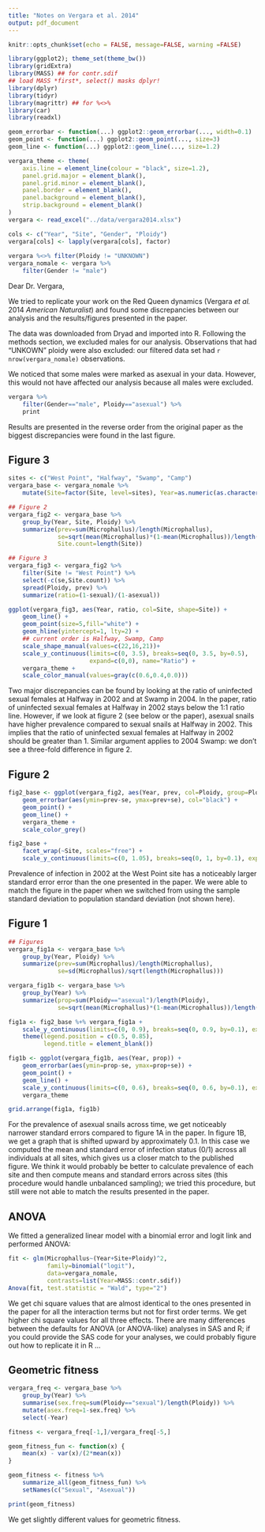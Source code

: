 ```yaml
---
title: "Notes on Vergara et al. 2014"
output: pdf_document
---
```


```r
knitr::opts_chunk$set(echo = FALSE, message=FALSE, warning =FALSE)
```

```r
library(ggplot2); theme_set(theme_bw())
library(gridExtra)
library(MASS) ## for contr.sdif
## load MASS *first*, select() masks dplyr!
library(dplyr)
library(tidyr)
library(magrittr) ## for %<>%
library(car)
library(readxl)

geom_errorbar <- function(...) ggplot2::geom_errorbar(..., width=0.1)
geom_point <- function(...) ggplot2::geom_point(..., size=3)
geom_line <- function(...) ggplot2::geom_line(..., size=1.2)

vergara_theme <- theme(
    axis.line = element_line(colour = "black", size=1.2),
    panel.grid.major = element_blank(),
    panel.grid.minor = element_blank(),
    panel.border = element_blank(),
    panel.background = element_blank(),
    strip.background = element_blank()
)
vergara <- read_excel("../data/vergara2014.xlsx")

cols <- c("Year", "Site", "Gender", "Ploidy")
vergara[cols] <- lapply(vergara[cols], factor)
    
vergara %<>% filter(Ploidy != "UNKNOWN")
vergara_nomale <- vergara %>%
    filter(Gender != "male")
```

Dear Dr. Vergara,

We tried to replicate your work on the Red Queen dynamics (Vergara *et al.* 2014 *American Naturalist*) and found some discrepancies between our analysis and the results/figures presented in the paper.

The data was downloaded from Dryad and imported into R. Following the methods section, we excluded males for our analysis. Observations that had "UNKOWN" ploidy were also excluded: our filtered data set had `r nrow(vergara_nomale)` observations. 

We noticed that some males were marked as asexual in your data. However, this would not have affected our analysis because all males were excluded.

```r
vergara %>% 
    filter(Gender=="male", Ploidy=="asexual") %>%
    print
```

Results are presented in the reverse order from the original paper as the biggest discrepancies were found in the last figure.

## Figure 3

```r
sites <- c("West Point", "Halfway", "Swamp", "Camp")
vergara_base <- vergara_nomale %>%
    mutate(Site=factor(Site, level=sites), Year=as.numeric(as.character(Year)))

## Figure 2
vergara_fig2 <- vergara_base %>%
    group_by(Year, Site, Ploidy) %>%
    summarize(prev=sum(Microphallus)/length(Microphallus), 
              se=sqrt(mean(Microphallus)*(1-mean(Microphallus))/length(Microphallus)),
              Site.count=length(Site))

## Figure 3
vergara_fig3 <- vergara_fig2 %>%
    filter(Site != "West Point") %>%
    select(-c(se,Site.count)) %>%
    spread(Ploidy, prev) %>%
    summarize(ratio=(1-sexual)/(1-asexual))

ggplot(vergara_fig3, aes(Year, ratio, col=Site, shape=Site)) +
    geom_line() +
    geom_point(size=5,fill="white") +
    geom_hline(yintercept=1, lty=2) +
    ## current order is Halfway, Swamp, Camp
    scale_shape_manual(values=c(22,16,21))+
    scale_y_continuous(limits=c(0, 3.5), breaks=seq(0, 3.5, by=0.5),
                       expand=c(0,0), name="Ratio") +
    vergara_theme +
    scale_color_manual(values=gray(c(0.6,0.4,0.0)))
```

Two major discrepancies can be found by looking at the ratio of uninfected sexual females at Halfway in 2002 and at Swamp in 2004. In the paper, ratio of uninfected sexual females at Halfway in 2002 stays below the 1:1 ratio line. However, if we look at figure 2 (see below or the paper), asexual snails have higher prevalence compared to sexual snails at Halfway in 2002. This implies that the ratio of uninfected sexual females at Halfway in 2002 should be greater than 1. Similar argument applies to 2004 Swamp: we don't see a three-fold difference in figure 2.

## Figure 2

```r
fig2_base <- ggplot(vergara_fig2, aes(Year, prev, col=Ploidy, group=Ploidy))+
    geom_errorbar(aes(ymin=prev-se, ymax=prev+se), col="black") +
    geom_point() + 
    geom_line() +
    vergara_theme +
    scale_color_grey()

fig2_base +
    facet_wrap(~Site, scales="free") +
    scale_y_continuous(limits=c(0, 1.05), breaks=seq(0, 1, by=0.1), expand=c(0,0))
```

Prevalence of infection in 2002 at the West Point site has a noticeably larger standard error error than the one presented in the paper. We were able to match the figure in the paper when we switched from using the sample standard deviation to population standard deviation (not shown here). 

## Figure 1

```r
## Figures
vergara_fig1a <- vergara_base %>% 
    group_by(Year, Ploidy) %>%
    summarize(prev=sum(Microphallus)/length(Microphallus),
              se=sd(Microphallus)/sqrt(length(Microphallus)))

vergara_fig1b <- vergara_base %>%
    group_by(Year) %>%
    summarize(prop=sum(Ploidy=="asexual")/length(Ploidy),
              se=sqrt(mean(Microphallus)*(1-mean(Microphallus))/length(Microphallus)))

fig1a <- fig2_base %+% vergara_fig1a +
    scale_y_continuous(limits=c(0, 0.9), breaks=seq(0, 0.9, by=0.1), expand=c(0,0), name = "Prevalence of Microphallus infection") +
    theme(legend.position = c(0.5, 0.85),
          legend.title = element_blank())

fig1b <- ggplot(vergara_fig1b, aes(Year, prop)) +
    geom_errorbar(aes(ymin=prop-se, ymax=prop+se)) +
    geom_point() +
    geom_line() +
    scale_y_continuous(limits=c(0, 0.6), breaks=seq(0, 0.6, by=0.1), expand=c(0,0), name="Proportion of asexual snails") +
    vergara_theme

grid.arrange(fig1a, fig1b)
```

For the prevalence of asexual snails across time, we get noticeably narrower standard errors compared to figure 1A in the paper. In figure 1B, we get a graph that is shifted upward by approximately 0.1. In this case we computed the mean and standard error of infection status (0/1) across all individuals at all sites, which gives us a closer match to the published figure. We think it would probably be better to calculate prevalence of each site and then compute means and standard errors across sites (this procedure would handle unbalanced sampling); we tried this procedure, but still were not able to match the results presented in the paper.

## ANOVA

We fitted a generalized linear model with a binomial error and logit link and performed ANOVA:

```r
fit <- glm(Microphallus~(Year+Site+Ploidy)^2, 
           family=binomial("logit"), 
           data=vergara_nomale,
           contrasts=list(Year=MASS::contr.sdif))
Anova(fit, test.statistic = "Wald", type="2")
```

We get chi square values that are almost identical to the ones presented in the paper for all the interaction terms but not for first order terms. We get higher chi square values for all three effects. There are many differences between the defaults for ANOVA (or ANOVA-like) analyses in SAS and R; if you could provide the SAS code for your analyses, we could probably figure out how to replicate it in R ...

## Geometric fitness

```r
vergara_freq <- vergara_base %>%
    group_by(Year) %>%
    summarise(sex.freq=sum(Ploidy=="sexual")/length(Ploidy)) %>%
    mutate(asex.freq=1-sex.freq) %>%
    select(-Year)

fitness <- vergara_freq[-1,]/vergara_freq[-5,]

geom_fitness_fun <- function(x) {
    mean(x) - var(x)/(2*mean(x))
}

geom_fitness <- fitness %>%
    summarize_all(geom_fitness_fun) %>%
    setNames(c("Sexual", "Asexual"))

print(geom_fitness)
```
 
We get slightly different values for geometric fitness.

